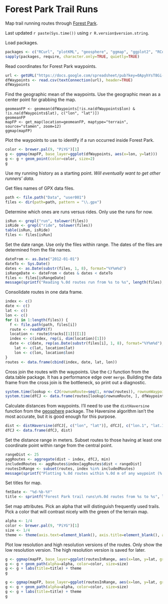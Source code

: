 Forest Park Trail Runs
======================
Map trail running routes through [Forest Park](http://www.portlandoregon.gov/parks/finder/index.cfm?&propertyid=127&action=ViewPark).

Last updated `r paste(Sys.time())` using `r R.version$version.string`.


Load packages.

```r
packages <- c("RCurl", "plotKML", "geosphere", "ggmap", "ggplot2", "RColorBrewer", "data.table")
sapply(packages, require, character.only=TRUE, quietly=TRUE)
```


Read coordinates for Forest Park waypoints.

```r
url <- getURL("https://docs.google.com/spreadsheet/pub?key=0ApyhYsT8Gi-EdFBUYk4wb0UyYlUweHg1SHlfX3VHV1E&single=true&gid=1&output=csv", cainfo = system.file("CurlSSL", "cacert.pem", package = "RCurl"))
dfWaypoints <- read.csv(textConnection(url), header=TRUE)
dfWaypoints
```

Find the geographic mean of the waypoints. Use the geographic mean as a center point for grabbing the map.

```rmapForestParkBare
geomeanFP <- geomean(dfWaypoints[!is.na(dfWaypoints$lon) & !is.na(dfWaypoints$lat), c("lon", "lat")])
geomeanFP
mapFP <- get_map(location=geomeanFP, maptype="terrain", source="stamen", zoom=12)
ggmap(mapFP)
```

Plot the waypoints to use to identify if a run occurred inside Forest Park.

```r
color <- brewer.pal(9, "PiYG")[1]
g <- ggmap(mapFP, base_layer=ggplot(dfWaypoints, aes(x=lon, y=lat)))
g <- g + geom_point(color=color, size=2)
g
```

Use my running history as a starting point. *Will eventually want to get other runners' data.*

Get files names of GPX data files.

```r
path <- file.path("Data", "user001")
files <- dir(path=path, pattern = "\\.gpx")
```

Determine which ones are runs versus rides. Only use the runs for now.

```r
isRun <- grepl("run", tolower(files))
isRide <- grepl("ride", tolower(files))
table(isRun, isRide)
files <- files[isRun]
```

Set the date range. Use only the files within range. The dates of the files are determined from the file names.

```r
dateFrom <- as.Date("2012-01-01")
dateTo <- Sys.Date()
dates <- as.Date(substr(files, 1, 8), format="%Y%m%d")
isRangeDate <- dateFrom < dates & dates < dateTo
files <- files[isRangeDate]
message(sprintf("Reading %.0d routes run from %s to %s", length(files), dateFrom, dateTo))
```

Consolidate routes in one data frame.

```r
index <- c()
date <- c()
lat <- c()
lon <- c()
for (i in 1:length(files)) {
  f <- file.path(path, files[i])
  route <- readGPX(f)
  location <- route$tracks[[1]][[1]]
  index <- c(index, rep(i, dim(location)[1]))
  date <- c(date, rep(as.Date(substr(files[i], 1, 8), format="%Y%m%d"), dim(location)[1]))
	lat <- c(lat, location$lat)
	lon <- c(lon, location$lon)
}
routes <- data.frame(cbind(index, date, lat, lon))
```

Cross join the routes with the waypoints. Use the `CJ` function from the data.table package. It has a performance edge over `merge`. Building the data frame from the cross join is the bottleneck, so print out a diagnostic.

```r
system.time(lookup <- CJ(rownumRoute=seq(1, nrow(routes)), rownumWaypoint=seq(1, nrow(dfWaypoints))))
system.time(dfCJ <- data.frame(routes[lookup$rownumRoute, ], dfWaypoints[lookup$rownumWaypoint, ]))
```

Calculate distances from waypoints. I'll need to use the `distHaversine` function from the [geosphere](http://www.inside-r.org/packages/cran/geosphere) package. The Haversine algorithm isn't the most accurate, but it is good enough for this purpose.

```r
dist <- distHaversine(dfCJ[, c("lon", "lat")], dfCJ[, c("lon.1", "lat.1")])
dfCJ <- data.frame(dfCJ, dist)
```

Set the distance range in meters. Subset routes to those having at least one coordinate point within range from the central point.

```r
rangeDist <- 25
aggRoutes <- aggregate(dist ~ index, dfCJ, min)
includedRoutes <- aggRoutes$index[aggRoutes$dist < rangeDist]
routesInRange <- subset(routes, index %in% includedRoutes)
message(sprintf("Plotting %.0d routes within %.0d m of any waypoint (%.1f%% of the %.0d routes)", length(includedRoutes), rangeDist, length(includedRoutes) / length(files) * 100, length(files)))
```

Set titles for map.

```r
fmtDate <- "%d-%b-%Y"
title <- sprintf("Forest Park trail runs\n%.0d routes from %s to %s", length(includedRoutes), format(dateFrom, fmtDate), format(dateTo, fmtDate))
```

Set map attributes. Pick an alpha that will distinguish frequently used trails. Pick a color that will contrast nicely with the green of the terrain map.

```r
alpha <- 1/4
color <- brewer.pal(9, "PiYG")[1]
size <- 1/4
theme <- theme(axis.text=element_blank(), axis.title=element_blank(), axis.ticks=element_blank())
```

Plot low resolution and high resolution versions of the routes. Only show the low resolution version. The high resolution version is saved for later.

```r
g <- ggmap(mapFP, base_layer=ggplot(routesInRange, aes(x=lon, y=lat, group=index)))
g <- g + geom_path(alpha=alpha, color=color, size=size)
g <- g + labs(title=title) + theme
g
```

```r
g <- ggmap(mapFP, base_layer=ggplot(routesInRange, aes(x=lon, y=lat, group=index)))
g <- g + geom_path(alpha=alpha, color=color, size=size)
g <- g + labs(title=title) + theme
g
```
